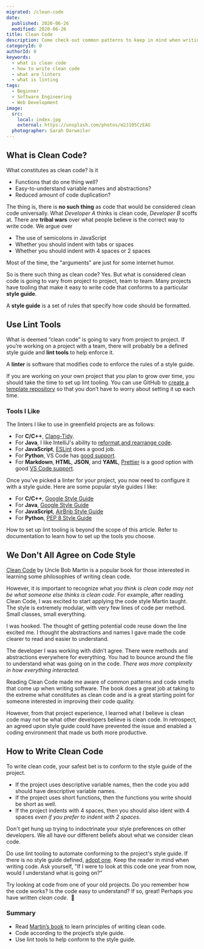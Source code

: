 ```yaml
---
migrated: /clean-code
date:
  published: 2020-06-26
  modified: 2020-06-26
title: Clean Code
description: Come check out common patterns to keep in mind when writing clean code.
categoryId: 0
authorId: 0
keywords:
  - what is clean code
  - how to write clean code
  - what are linters
  - what is linting
tags:
  - Beginner
  - Software Engineering
  - Web Development
image:
  src:
    local: index.jpg
    external: https://unsplash.com/photos/m2J105CzEAU
  photographer: Sarah Dorweiler
---
```


## What is Clean Code?

What constitutes as clean code? Is it

- Functions that do one thing well?
- Easy-to-understand variable names and abstractions?
- Reduced amount of code duplication?

The thing is, there is **no such thing** as code that would be considered clean
code universally. What _Developer A_ thinks is clean code, _Developer B_ scoffs
at. There are **tribal wars** over what people believe is the correct way to
write code. We argue over

- The use of semicolons in JavaScript
- Whether you should indent with tabs or spaces
- Whether you should indent with 4 spaces or 2 spaces

Most of the time, the "arguments" are just for some internet humor.

So is there such thing as clean code? Yes. But what is considered clean code is
going to vary from project to project, team to team. Many projects have tooling
that make it easy to write code that conforms to a particular **style guide**.

<aside>
  <p>
    A <strong>style guide</strong> is a set of rules that specify how code
    should be formatted.
  </p>
</aside>

## Use Lint Tools

What is deemed “clean code” is going to vary from project to project. If you’re
working on a project with a team, there will probably be a defined style guide
and **lint tools** to help enforce it.

<aside>
  <p>
    A <strong>linter</strong> is software that modifies code to enforce the
    rules of a style guide.
  </p>
</aside>

If you are working on your own project that you plan to grow over time, you
should take the time to set up lint tooling. You can use GitHub to
[create a template repository](https://help.github.com/en/github/creating-cloning-and-archiving-repositories/creating-a-template-repository)
so that you don’t have to worry about setting it up each time.

### Tools I Like

The linters I like to use in greenfield projects are as follows:

- For **C/C++**, [Clang-Tidy](https://clang.llvm.org/extra/clang-tidy/).
- For **Java**, I like IntelliJ's ability to
  [reformat and rearrange code](https://www.jetbrains.com/help/idea/reformat-and-rearrange-code.html).
- For **JavaScript**, [ESLint](https://eslint.org/) does a good job.
- For **Python**, VS Code has
  [good support](https://code.visualstudio.com/docs/python/linting).
- For **Markdown**, **HTML**, **JSON**, and **YAML**,
  [Prettier](https://prettier.io/) is a good option with good
  [VS Code support](https://marketplace.visualstudio.com/items?itemName=esbenp.prettier-vscode).

Once you’ve picked a linter for your project, you now need to configure it with
a style guide. Here are some popular style guides I like:

- For **C/C++**,
  [Google Style Guide](https://google.github.io/styleguide/cppguide.html)
- For **Java**,
  [Google Style Guide](https://google.github.io/styleguide/javaguide.html)
- For **JavaScript**, [AirBnb Style Guide](https://github.com/airbnb/javascript)
- For **Python**, [PEP 8 Style Guide](https://www.python.org/dev/peps/pep-0008/)

<aside>
  <p>
    How to set up lint tooling is beyond the scope of this article. Refer to
    documentation to learn how to set up the tools you choose.
  </p>
</aside>

## We Don't All Agree on Code Style

[Clean Code](https://learning.oreilly.com/library/view/clean-code/9780136083238/)
by Uncle Bob Martin is a popular book for those interested in learning some
philosophies of writing clean code.

However, it is important to recognize what _you think is clean code may not be
what someone else thinks is clean code_. For example, after reading Clean Code,
I was excited to start applying the code style Martin taught. The style is
extremely modular, with very few lines of code per method. Small classes, small
everything.

I was hooked. The thought of getting potential code reuse down the line excited
me. I thought the abstractions and names I gave made the code clearer to read
and easier to understand.

The developer I was working with didn’t agree. There were methods and
abstractions everywhere for everything. You had to bounce around the file to
understand what was going on in the code. _There was more complexity in how
everything interacted._

Reading Clean Code made me aware of common patterns and code smells that come up
when writing software. The book does a great job at taking to the extreme what
constitutes as clean code and is a great starting point for someone interested
in improving their code quality.

However, from that project experience, I learned what I believe is clean code
may not be what other developers believe is clean code. In retrospect, an agreed
upon style guide could have prevented the issue and enabled a coding environment
that made us both more productive.

## How to Write Clean Code

To write clean code, your safest bet is to conform to the style guide of the
project.

- If the project uses descriptive variable names, then the code you add should
  have descriptive variable names.
- If the project uses short functions, then the functions you write should be
  short as well.
- If the project indents with 4 spaces, then you should also ident with 4 spaces
  _even if you prefer to indent with 2 spaces_.

Don't get hung up trying to indoctrinate your style preferences on other
developers. We all have our different beliefs about what we consider clean code.

Do use lint tooling to automate conforming to the project's style guide. If
there is no style guide defined, [adopt one](#tools-i-like). Keep the reader in
mind when writing code. Ask yourself, "If I were to look at this code one year
from now, would I understand what is going on?"

<aside>
  <p>
    Try looking at code from one of your old projects. Do you remember how the
    code works? Is the code easy to understand? If so, great! Perhaps you have
    written <em>clean code</em>.&nbsp;
    <span role="img" aria-label="slightly smiling face">
      🙂
    </span>
  </p>
</aside>

### Summary

- Read
  [Martin’s book](https://www.amazon.com/Clean-Code-Handbook-Software-Craftsmanship/dp/0132350882)
  to learn principles of writing clean code.
- Code according to the project’s style guide.
- Use lint tools to help conform to the style guide.
